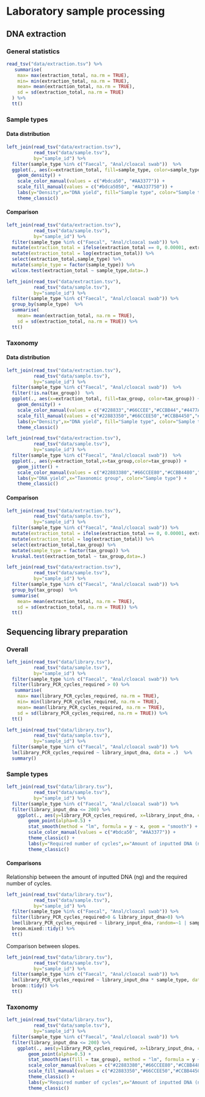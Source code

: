 # Laboratory sample processing

## DNA extraction

### General statistics
```r
read_tsv("data/extraction.tsv") %>%
   summarise(
    max= max(extraction_total, na.rm = TRUE),
    min= min(extraction_total, na.rm = TRUE),
    mean= mean(extraction_total, na.rm = TRUE),
    sd = sd(extraction_total, na.rm = TRUE)
  ) %>%
  tt()
```

### Sample types

#### Data distribution

```r
left_join(read_tsv("data/extraction.tsv"),
          read_tsv("data/sample.tsv"),
          by="sample_id") %>% 
  filter(sample_type %in% c("Faecal", "Anal/cloacal swab"))  %>%
  ggplot(., aes(x=extraction_total, fill=sample_type, color=sample_type)) + 
    geom_density() + 
    scale_color_manual(values = c("#bdca50", "#AA3377")) +   
    scale_fill_manual(values = c("#bdca5050", "#AA337750")) +
    labs(y="Density",x="DNA yield", fill="Sample type", color="Sample type") +
    theme_classic()
```

#### Comparison

```r
left_join(read_tsv("data/extraction.tsv"),
          read_tsv("data/sample.tsv"),
          by="sample_id") %>% 
  filter(sample_type %in% c("Faecal", "Anal/cloacal swab")) %>%
  mutate(extraction_total = ifelse(extraction_total == 0, 0.00001, extraction_total)) %>%
  mutate(extraction_total = log(extraction_total)) %>% 
  select(extraction_total,sample_type) %>%
  mutate(sample_type = factor(sample_type)) %>%
  wilcox.test(extraction_total ~ sample_type,data=.)

left_join(read_tsv("data/extraction.tsv"),
          read_tsv("data/sample.tsv"),
          by="sample_id") %>% 
  filter(sample_type %in% c("Faecal", "Anal/cloacal swab")) %>%
  group_by(sample_type)  %>%
  summarise(
    mean= mean(extraction_total, na.rm = TRUE),
    sd = sd(extraction_total, na.rm = TRUE)) %>%
  tt()
```
### Taxonomy

#### Data distribution
```r
left_join(read_tsv("data/extraction.tsv"),
          read_tsv("data/sample.tsv"),
          by="sample_id") %>% 
  filter(sample_type %in% c("Faecal", "Anal/cloacal swab"))  %>%
  filter(!is.na(tax_group))  %>%
  ggplot(., aes(x=extraction_total, fill=tax_group, color=tax_group)) + 
    geom_density() +
    scale_color_manual(values = c("#228833","#66CCEE","#CCBB44","#4477AA","#EE6677")) +
    scale_fill_manual(values = c("#22883350","#66CCEE50","#CCBB4450","#4477AA50","#EE667750")) +
    labs(y="Density",x="DNA yield", fill="Sample type", color="Sample type") +
    theme_classic()
```

```r
left_join(read_tsv("data/extraction.tsv"),
          read_tsv("data/sample.tsv"),
          by="sample_id") %>% 
  filter(sample_type %in% c("Faecal", "Anal/cloacal swab"))  %>%
  ggplot(., aes(y=extraction_total,x=tax_group,color=tax_group)) + 
    geom_jitter() +
    scale_color_manual(values = c("#22883380","#66CCEE80","#CCBB4480","#4477AA80","#EE667780")) +
    labs(y="DNA yield",x="Taxonomic group", color="Sample type") +
    theme_classic()
```

#### Comparison
```r
left_join(read_tsv("data/extraction.tsv"),
          read_tsv("data/sample.tsv"),
          by="sample_id") %>% 
  filter(sample_type %in% c("Faecal", "Anal/cloacal swab")) %>%
  mutate(extraction_total = ifelse(extraction_total == 0, 0.00001, extraction_total)) %>%
  mutate(extraction_total = log(extraction_total)) %>% 
  select(extraction_total,tax_group) %>%
  mutate(sample_type = factor(tax_group)) %>%
  kruskal.test(extraction_total ~ tax_group,data=.)

left_join(read_tsv("data/extraction.tsv"),
          read_tsv("data/sample.tsv"),
          by="sample_id") %>% 
  filter(sample_type %in% c("Faecal", "Anal/cloacal swab")) %>%
  group_by(tax_group)  %>%
  summarise(
    mean= mean(extraction_total, na.rm = TRUE),
    sd = sd(extraction_total, na.rm = TRUE)) %>%
  tt()
```

## Sequencing library preparation

### Overall
```r
left_join(read_tsv("data/library.tsv"),
          read_tsv("data/sample.tsv"),
          by="sample_id") %>% 
  filter(sample_type %in% c("Faecal", "Anal/cloacal swab")) %>%
  filter(library_PCR_cycles_required > 0) %>%
   summarise(
    max= max(library_PCR_cycles_required, na.rm = TRUE),
    min= min(library_PCR_cycles_required, na.rm = TRUE),
    mean= mean(library_PCR_cycles_required, na.rm = TRUE),
    sd = sd(library_PCR_cycles_required, na.rm = TRUE)) %>%
  tt()
```

```r
left_join(read_tsv("data/library.tsv"),
          read_tsv("data/sample.tsv"),
          by="sample_id") %>% 
  filter(sample_type %in% c("Faecal", "Anal/cloacal swab")) %>%
  lm(library_PCR_cycles_required ~ library_input_dna, data = .)  %>%
  summary()
```

### Sample types

```r
left_join(read_tsv("data/library.tsv"),
          read_tsv("data/sample.tsv"),
          by="sample_id") %>% 
  filter(sample_type %in% c("Faecal", "Anal/cloacal swab")) %>%
  filter(library_input_dna <= 200) %>%
    ggplot(., aes(y=library_PCR_cycles_required, x=library_input_dna, color=sample_type, group=sample_type)) +
        geom_point(alpha=0.5) +
        stat_smooth(method = "lm", formula = y ~ x, geom = "smooth") +
        scale_color_manual(values = c("#bdca50", "#AA3377")) +
        theme_classic() +
        labs(y="Required number of cycles",x="Amount of inputted DNA (ng)", color="Sample type") +
        theme_classic()
```

#### Comparisons

Relationship between the amount of inputted DNA (ng) and the required number of cycles.

```r
left_join(read_tsv("data/library.tsv"),
          read_tsv("data/sample.tsv"),
          by="sample_id") %>% 
  filter(sample_type %in% c("Faecal", "Anal/cloacal swab")) %>%
  filter(library_PCR_cycles_required>0 & library_input_dna>0) %>% 
  lme(library_PCR_cycles_required ~ library_input_dna, random=~1 | sample_type, data = .) %>%
  broom.mixed::tidy() %>%
  tt()
```

Comparison between slopes.

```r
left_join(read_tsv("data/library.tsv"),
          read_tsv("data/sample.tsv"),
          by="sample_id") %>% 
  filter(sample_type %in% c("Faecal", "Anal/cloacal swab")) %>%
  lm(library_PCR_cycles_required ~ library_input_dna * sample_type, data = .)  %>%
  broom::tidy() %>%
  tt()
```

### Taxonomy

```r
left_join(read_tsv("data/library.tsv"),
          read_tsv("data/sample.tsv"),
          by="sample_id") %>% 
  filter(sample_type %in% c("Faecal", "Anal/cloacal swab")) %>%
  filter(library_input_dna <= 200) %>%
    ggplot(., aes(y=library_PCR_cycles_required, x=library_input_dna, color=tax_group, group=tax_group)) +
        geom_point(alpha=0.5) +
        stat_smooth(aes(fill = tax_group), method = "lm", formula = y ~ x, geom = "smooth") +
        scale_color_manual(values = c("#22883380","#66CCEE80","#CCBB4480","#4477AA80","#EE667780")) +
        scale_fill_manual(values = c("#22883350","#66CCEE50","#CCBB4450","#4477AA50","#EE667750")) +
        theme_classic() +
        labs(y="Required number of cycles",x="Amount of inputted DNA (ng)", color="Sample type", fill="Sample type") +
        theme_classic()
```